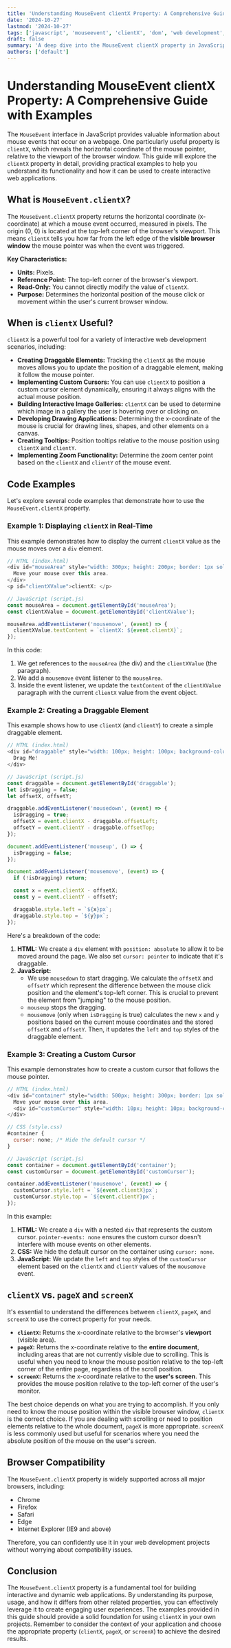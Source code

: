 ```yaml
---
title: 'Understanding MouseEvent clientX Property: A Comprehensive Guide with Examples'
date: '2024-10-27'
lastmod: '2024-10-27'
tags: ['javascript', 'mouseevent', 'clientX', 'dom', 'web development', 'event handling']
draft: false
summary: 'A deep dive into the MouseEvent clientX property in JavaScript, explaining its functionality, usage with practical code examples, and its role in creating interactive web applications.'
authors: ['default']
---
```


# Understanding MouseEvent clientX Property: A Comprehensive Guide with Examples

The `MouseEvent` interface in JavaScript provides valuable information about mouse events that occur on a webpage.  One particularly useful property is `clientX`, which reveals the horizontal coordinate of the mouse pointer, relative to the viewport of the browser window.  This guide will explore the `clientX` property in detail, providing practical examples to help you understand its functionality and how it can be used to create interactive web applications.

## What is `MouseEvent.clientX`?

The `MouseEvent.clientX` property returns the horizontal coordinate (x-coordinate) at which a mouse event occurred, measured in pixels. The origin (0, 0) is located at the top-left corner of the browser's viewport.  This means `clientX` tells you how far from the left edge of the **visible browser window** the mouse pointer was when the event was triggered.

**Key Characteristics:**

*   **Units:** Pixels.
*   **Reference Point:**  The top-left corner of the browser's viewport.
*   **Read-Only:** You cannot directly modify the value of `clientX`.
*   **Purpose:**  Determines the horizontal position of the mouse click or movement within the user's current browser window.

## When is `clientX` Useful?

`clientX` is a powerful tool for a variety of interactive web development scenarios, including:

*   **Creating Draggable Elements:**  Tracking the `clientX` as the mouse moves allows you to update the position of a draggable element, making it follow the mouse pointer.
*   **Implementing Custom Cursors:** You can use `clientX` to position a custom cursor element dynamically, ensuring it always aligns with the actual mouse position.
*   **Building Interactive Image Galleries:**  `clientX` can be used to determine which image in a gallery the user is hovering over or clicking on.
*   **Developing Drawing Applications:** Determining the x-coordinate of the mouse is crucial for drawing lines, shapes, and other elements on a canvas.
*   **Creating Tooltips:** Position tooltips relative to the mouse position using `clientX` and `clientY`.
*   **Implementing Zoom Functionality:** Determine the zoom center point based on the `clientX` and `clientY` of the mouse event.

## Code Examples

Let's explore several code examples that demonstrate how to use the `MouseEvent.clientX` property.

### Example 1: Displaying `clientX` in Real-Time

This example demonstrates how to display the current `clientX` value as the mouse moves over a `div` element.

```javascript
// HTML (index.html)
<div id="mouseArea" style="width: 300px; height: 200px; border: 1px solid black;">
  Move your mouse over this area.
</div>
<p id="clientXValue">clientX: </p>

// JavaScript (script.js)
const mouseArea = document.getElementById('mouseArea');
const clientXValue = document.getElementById('clientXValue');

mouseArea.addEventListener('mousemove', (event) => {
  clientXValue.textContent = `clientX: ${event.clientX}`;
});
```

In this code:

1.  We get references to the `mouseArea` (the div) and the `clientXValue` (the paragraph).
2.  We add a `mousemove` event listener to the `mouseArea`.
3.  Inside the event listener, we update the `textContent` of the `clientXValue` paragraph with the current `clientX` value from the event object.

### Example 2: Creating a Draggable Element

This example shows how to use `clientX` (and `clientY`) to create a simple draggable element.

```javascript
// HTML (index.html)
<div id="draggable" style="width: 100px; height: 100px; background-color: lightblue; position: absolute; top: 50px; left: 50px; cursor: pointer;">
  Drag Me!
</div>

// JavaScript (script.js)
const draggable = document.getElementById('draggable');
let isDragging = false;
let offsetX, offsetY;

draggable.addEventListener('mousedown', (event) => {
  isDragging = true;
  offsetX = event.clientX - draggable.offsetLeft;
  offsetY = event.clientY - draggable.offsetTop;
});

document.addEventListener('mouseup', () => {
  isDragging = false;
});

document.addEventListener('mousemove', (event) => {
  if (!isDragging) return;

  const x = event.clientX - offsetX;
  const y = event.clientY - offsetY;

  draggable.style.left = `${x}px`;
  draggable.style.top = `${y}px`;
});
```

Here's a breakdown of the code:

1.  **HTML:**  We create a `div` element with `position: absolute` to allow it to be moved around the page.  We also set `cursor: pointer` to indicate that it's draggable.
2.  **JavaScript:**
    *   We use `mousedown` to start dragging. We calculate the `offsetX` and `offsetY` which represent the difference between the mouse click position and the element's top-left corner. This is crucial to prevent the element from "jumping" to the mouse position.
    *   `mouseup` stops the dragging.
    *   `mousemove` (only when `isDragging` is true) calculates the new `x` and `y` positions based on the current mouse coordinates and the stored `offsetX` and `offsetY`.  Then, it updates the `left` and `top` styles of the draggable element.

### Example 3: Creating a Custom Cursor

This example demonstrates how to create a custom cursor that follows the mouse pointer.

```javascript
// HTML (index.html)
<div id="container" style="width: 500px; height: 300px; border: 1px solid black; position: relative;">
  Move your mouse over this area.
  <div id="customCursor" style="width: 10px; height: 10px; background-color: red; border-radius: 50%; position: absolute; pointer-events: none;"></div>
</div>

// CSS (style.css)
#container {
  cursor: none; /* Hide the default cursor */
}

// JavaScript (script.js)
const container = document.getElementById('container');
const customCursor = document.getElementById('customCursor');

container.addEventListener('mousemove', (event) => {
  customCursor.style.left = `${event.clientX}px`;
  customCursor.style.top = `${event.clientY}px`;
});
```

In this example:

1.  **HTML:** We create a `div` with a nested `div` that represents the custom cursor. `pointer-events: none` ensures the custom cursor doesn't interfere with mouse events on other elements.
2.  **CSS:** We hide the default cursor on the container using `cursor: none`.
3.  **JavaScript:**  We update the `left` and `top` styles of the `customCursor` element based on the `clientX` and `clientY` values of the `mousemove` event.

## `clientX` vs. `pageX` and `screenX`

It's essential to understand the differences between `clientX`, `pageX`, and `screenX` to use the correct property for your needs.

*   **`clientX`:**  Returns the x-coordinate relative to the browser's **viewport** (visible area).
*   **`pageX`:** Returns the x-coordinate relative to the **entire document**, including areas that are not currently visible due to scrolling. This is useful when you need to know the mouse position relative to the top-left corner of the entire page, regardless of the scroll position.
*   **`screenX`:** Returns the x-coordinate relative to the **user's screen**. This provides the mouse position relative to the top-left corner of the user's monitor.

The best choice depends on what you are trying to accomplish.  If you only need to know the mouse position within the visible browser window, `clientX` is the correct choice. If you are dealing with scrolling or need to position elements relative to the whole document, `pageX` is more appropriate. `screenX` is less commonly used but useful for scenarios where you need the absolute position of the mouse on the user's screen.

## Browser Compatibility

The `MouseEvent.clientX` property is widely supported across all major browsers, including:

*   Chrome
*   Firefox
*   Safari
*   Edge
*   Internet Explorer (IE9 and above)

Therefore, you can confidently use it in your web development projects without worrying about compatibility issues.

## Conclusion

The `MouseEvent.clientX` property is a fundamental tool for building interactive and dynamic web applications. By understanding its purpose, usage, and how it differs from other related properties, you can effectively leverage it to create engaging user experiences. The examples provided in this guide should provide a solid foundation for using `clientX` in your own projects. Remember to consider the context of your application and choose the appropriate property (`clientX`, `pageX`, or `screenX`) to achieve the desired results.